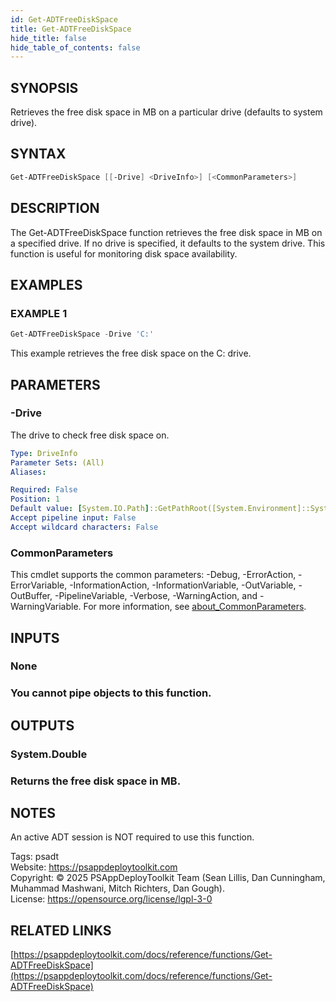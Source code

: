 ```yaml
---
id: Get-ADTFreeDiskSpace
title: Get-ADTFreeDiskSpace
hide_title: false
hide_table_of_contents: false
---
```


## SYNOPSIS

Retrieves the free disk space in MB on a particular drive (defaults to system drive).

## SYNTAX

```powershell
Get-ADTFreeDiskSpace [[-Drive] <DriveInfo>] [<CommonParameters>]
```

## DESCRIPTION

The Get-ADTFreeDiskSpace function retrieves the free disk space in MB on a specified drive.
If no drive is specified, it defaults to the system drive.
This function is useful for monitoring disk space availability.

## EXAMPLES

### EXAMPLE 1

```powershell
Get-ADTFreeDiskSpace -Drive 'C:'
```

This example retrieves the free disk space on the C: drive.

## PARAMETERS

### -Drive

The drive to check free disk space on.

```yaml
Type: DriveInfo
Parameter Sets: (All)
Aliases:

Required: False
Position: 1
Default value: [System.IO.Path]::GetPathRoot([System.Environment]::SystemDirectory)
Accept pipeline input: False
Accept wildcard characters: False
```

### CommonParameters

This cmdlet supports the common parameters: -Debug, -ErrorAction, -ErrorVariable, -InformationAction, -InformationVariable, -OutVariable, -OutBuffer, -PipelineVariable, -Verbose, -WarningAction, and -WarningVariable. For more information, see [about_CommonParameters](http://go.microsoft.com/fwlink/?LinkID=113216).

## INPUTS

### None

### You cannot pipe objects to this function.
## OUTPUTS

### System.Double

### Returns the free disk space in MB.
## NOTES
An active ADT session is NOT required to use this function.

Tags: psadt<br />
Website: https://psappdeploytoolkit.com<br />
Copyright: © 2025 PSAppDeployToolkit Team (Sean Lillis, Dan Cunningham, Muhammad Mashwani, Mitch Richters, Dan Gough).<br />
License: https://opensource.org/license/lgpl-3-0

## RELATED LINKS

[https://psappdeploytoolkit.com/docs/reference/functions/Get-ADTFreeDiskSpace](https://psappdeploytoolkit.com/docs/reference/functions/Get-ADTFreeDiskSpace)
